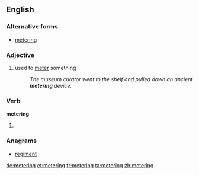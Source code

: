 ==English==

===Alternative forms===
* [[metering]]

===Adjective===
{{en-adj|-}}

# used to [[meter]] something
#: ''The museum curator went to the shelf and pulled down an ancient '''metering''' device.''

===Verb===
'''metering'''

# {{present participle of|[[meter]]}}

===Anagrams===
* [[regiment#English|regiment]]

[[de:metering]]
[[et:metering]]
[[fr:metering]]
[[ta:metering]]
[[zh:metering]]